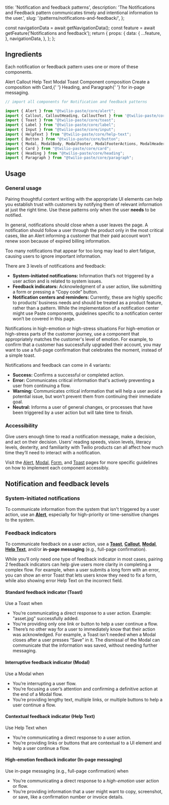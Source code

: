   title: 'Notification and feedback patterns',
  description: 'The Notifications and Feedback pattern communicates timely and intentional information to the user.',
  slug: '/patterns/notifications-and-feedback/',
};



  const navigationData = await getNavigationData();
  const feature = await getFeature('Notifications and feedback');
  return {
    props: {
      data: {
        ...feature,
      },
      navigationData,
    },
  };
};


<NormalizedPatternHeader description={meta.description} name={meta.title} data={props.data} />

<contentwrapper>

<PageAside data={mdxHeadings} />

<content>

## Ingredients

Each notification or feedback pattern uses one or more of these components.

<Grid gutter="space30" marginBottom="space80">
  <Column>
    <Stack orientation="vertical" spacing="space50">
      <Card>
        <Heading as="h3" variant="heading40" marginBottom="space0">
          <Anchor href="/components/alert">Alert</Anchor>
        </Heading>
      </Card>
      <Card>
        <Heading as="h3" variant="heading40" marginBottom="space0">
          <Anchor href="/components/callout">Callout</Anchor>
        </Heading>
      </Card>
    </Stack>
  </Column>
  <Column>
    <Stack orientation="vertical" spacing="space50">
      <Card>
        <Heading as="h3" variant="heading40" marginBottom="space0">
          <Anchor href="/components/help-text">Help Text</Anchor>
        </Heading>
      </Card>
      <Card>
        <Heading as="h3" variant="heading40" marginBottom="space0">
          <Anchor href="/components/modal">Modal</Anchor>
        </Heading>
      </Card>
    </Stack>
  </Column>
  <Column>
    <Stack orientation="vertical" spacing="space50">
      <Card>
        <Heading as="h3" variant="heading40" marginBottom="space0">
          <Anchor href="/components/toast">Toast</Anchor>
        </Heading>
      </Card>
      <Card>
        <Heading as="h3" variant="heading40">
          Component composition
        </Heading>
        <Paragraph marginBottom="space0">
          Create a composition with <Anchor href="/components/card">Card</Anchor>,{' '}
          <Anchor href="/components/heading">Heading</Anchor>, and <Anchor href="/components/paragraph">Paragraph</Anchor>{' '}
          for in-page messaging.
        </Paragraph>
      </Card>
    </Stack>
  </Column>
</Grid>

```jsx
// import all components for Notification and feedback patterns

import {​ Alert } from "@twilio-paste/core/alert";
import { Callout, CalloutHeading, CalloutText } from '@twilio-paste/core/callout';
import { Toast } from "@twilio-paste/core/toast";
import { Label } from "@twilio-paste/core/label";
import { Input } from "@twilio-paste/core/input";
import { HelpText } from "@twilio-paste/core/help-text";
import {​ Button } from "@twilio-paste/core/button";
import { Modal, ModalBody, ModalFooter, ModalFooterActions, ModalHeader, ModalHeading } from "@twilio-paste/core/modal";
import {​ Card } from "@twilio-paste/core/card";
import {​ Heading } from "@twilio-paste/core/heading";
import {​ Paragraph } from "@twilio-paste/core/paragraph";
```

## Usage

### General usage

Pairing thoughtful content writing with the appropriate UI elements can help you establish trust with customers by notifying them of relevant information at just the right time. Use these patterns only when the user **needs** to be notified.

In general, notifications should close when a user leaves the page. A notification should follow a user through the product only in the most critical cases, like an Alert informing a customer that their paid account won’t renew soon because of expired billing information.

Too many notifications that appear for too long may lead to alert fatigue, causing users to ignore important information.

There are 3 levels of notifications and feedback:

- **System-initiated notifications:** Information that’s not triggered by a user action and is related to system issues.
- **Feedback indicators:** Acknowledgment of a user action, like submitting a form or pressing a “Copy code” button.
- **Notification centers and reminders:** Currently, these are highly specific to products’ business needs and should be treated as a product feature, rather than a pattern. While the implementation of a notification center might use Paste components, guidelines specific to a notification center won’t be covered in this page.

<Callout variant="neutral" marginY="space70">
  <CalloutHeading as="h4">Notifications in high-emotion or high-stress situations</CalloutHeading>
  <CalloutText>
    For high-emotion or high-stress parts of the customer journey, use a component that appropriately matches the
    customer's level of emotion. For example, to confirm that a customer has successfully upgraded their account, you
    may want to use a full-page confirmation that celebrates the moment, instead of a simple toast.
  </CalloutText>
</Callout>

Notifications and feedback can come in 4 variants:

- **Success:** Confirms a successful or completed action.
- **Error:** Communicates critical information that's actively preventing a user from continuing a flow.
- **Warning:** Communicates critical information that will help a user avoid a potential issue, but won’t prevent them from continuing their immediate goal.
- **Neutral:** Informs a user of general changes, or processes that have been triggered by a user action but will take time to finish.

### Accessibility

Give users enough time to read a notification message, make a decision, and act on their decision. Users’ reading speeds, vision levels, literacy levels, dexterity, and familiarity with Twilio products can all affect how much time they’ll need to interact with a notification.

Visit the [Alert](/components/alert), [Modal](/components/modal), [Form](/components/form), and [Toast](/components/toast) pages for more specific guidelines on how to implement each component accessibly.

## Notification and feedback levels

### System-initiated notifications

To communicate information from the system that isn't triggered by a user action, use an **[Alert](/components/alert)**, especially for high-priority or time-sensitive changes to the system.

<ResponsiveImage src={NotificationsAlertImage} alt="Screen with Alert informing users of a server error" />

### Feedback indicators

To communicate feedback on a user action, use a **[Toast](/components/toast)**, **[Callout](/components/callout)**, **[Modal](/components/modal)**, **[Help Text](/components/help-text)**, and/or **in-page messaging** (e.g., full-page confirmation).

While you’ll only need one type of feedback indicator in most cases, pairing 2 feedback indicators can help give users more clarity in completing a complex flow. For example, when a user submits a long form with an error, you can show an error Toast that lets users know they need to fix a form, while also showing error Help Text on the incorrect field.

#### Standard feedback indicator (Toast)

Use a Toast when

- You’re communicating a direct response to a user action. Example: "asset.jpg" successfully added.
- You're providing only one link or button to help a user continue a flow.
- There’s no other way for a user to immediately know that their action was acknowledged. For example, a Toast isn't needed when a Modal closes after a user presses “Save” in it. The dismissal of the Modal can communicate that the information was saved, without needing further messaging.

<ResponsiveImage
  src={NotificationsToastImage}
  alt="Screen with Toast confirming a password reset email has been sent"
/>

#### Interruptive feedback indicator (Modal)

Use a Modal when

- You’re interrupting a user flow.
- You’re focusing a user’s attention and confirming a definitive action at the end of a Modal flow.
- You’re providing lengthy text, multiple links, or multiple buttons to help a user continue a flow.

<ResponsiveImage src={NotificationsModalImage} alt="Modal congratulating a user at the end of a Modal flow" />

#### Contextual feedback indicator (Help Text)

Use Help Text when

- You’re communicating a direct response to a user action.
- You’re providing links or buttons that are contextual to a UI element and help a user continue a flow.

<ResponsiveImage src={NotificationsInlineMessagingImage} alt="Screen with inline error with anchor on a form field" />

#### High-emotion feedback indicator (In-page messaging)

Use in-page messaging (e.g., full-page confirmation) when

- You’re communicating a direct response to a _high-emotion_ user action or flow.
- You’re providing information that a user might want to copy, screenshot, or save, like a confirmation number or invoice details.

<ResponsiveImage
  src={NotificationsInpageMessagingImage}
  alt="Full-page congratulations message on setting up a Twilio Messaging Service with SIDs to copy"
/>

</content>

</contentwrapper>
